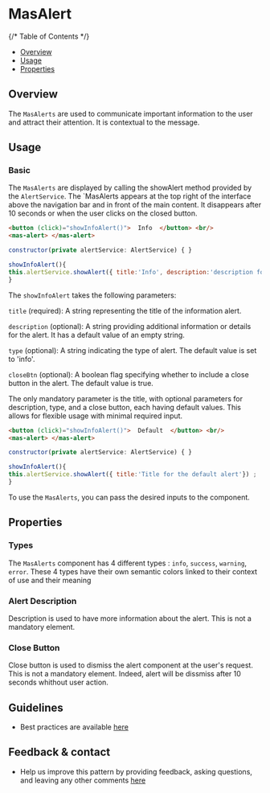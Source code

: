 






<Meta of={AlertStories} />

# MasAlert

{/* Table of Contents */}

- [Overview](#overview)
- [Usage](#usage)
- [Properties](#properties)

## Overview

The `MasAlerts` are used to communicate important information to the user and attract their attention. It is contextual to the message.

<Canvas>
  <Story of={InfoAlertStories.InfoAlert} />
</Canvas>

## Usage

### Basic

The `MasAlerts` are displayed by calling the showAlert method provided by the `AlertService`. 
The `MasAlerts appears at the top right of the interface above the navigation bar and in front of the main content. It disappears after 10 seconds or when the user clicks on the closed button.


```html
<button (click)="showInfoAlert()">  Info  </button> <br/>
<mas-alert> </mas-alert>
```
```javascript
constructor(private alertService: AlertService) { }

showInfoAlert(){
this.alertService.showAlert({ title:'Info', description:'description for toast', type:'info', closeBtn:'true'}) ;   
}
```
The `showInfoAlert` takes the following parameters:

`title` (required): A string representing the title of the information alert.

`description` (optional): A string providing additional information or details for the alert. It has a default value of an empty string.

`type` (optional): A string indicating the type of alert. The default value is set to 'info'.

`closeBtn` (optional): A boolean flag specifying whether to include a close button in the alert. The default value is true.


The only mandatory parameter is the title, with optional parameters for description, type, and a close button, each having default values. This allows for flexible usage with minimal required input.

<Canvas>
  <Story of={AlertStories.Default} />
</Canvas>

```html
<button (click)="showInfoAlert()">  Default  </button> <br/>
<mas-alert> </mas-alert>
```
```javascript
constructor(private alertService: AlertService) { }

showInfoAlert(){
this.alertService.showAlert({ title:'Title for the default alert'}) ;   
}
```

To use the `MasAlerts`, you can pass the desired inputs to the component.


## Properties

### Types

The `MasAlerts` component has 4 different types : `info`, `success`, `warning`, `error`. 
These 4 types have their own semantic colors linked to their context of use and their meaning

<Canvas>
  <Story of={AllAlertStories.AlertService} />
</Canvas>

### Alert Description

Description is used to have more information about the alert. This is not a mandatory element. 
<Canvas>
   <Story of={DescriptionAlertStories.AlertsWithDescrition} />
</Canvas>

### Close Button

Close button is used to dismiss the alert component at the user's request. This is not a mandatory element. 
Indeed, alert will be dissmiss after 10 seconds whithout user action.

<Canvas>
   <Story of={ CloseBtnAlertStories.AlertWithCloseButton} />
</Canvas>


## Guidelines

- Best practices are available [here](https://zeroheight.com/9b39bb2a0/p/520f9f-button/b/964f27)

## Feedback & contact

- Help us improve this pattern by providing feedback, asking questions, and leaving any other comments [here](https://github.com/bouygues-construction/design-system-bycn/issues/new)
